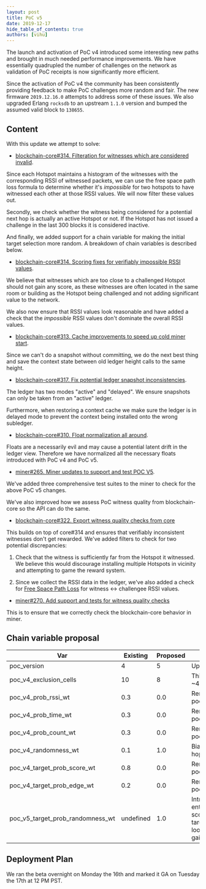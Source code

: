 ```yaml
---
layout: post
title: PoC v5
date: 2019-12-17
hide_table_of_contents: true
authors: [vihu]
---
```


The launch and activation of PoC v4 introduced some interesting new paths and brought in much needed
performance improvements. We have essentially quadrupled the number of challenges on the network as
validation of PoC receipts is now significantly more efficient.

<!--truncate-->

Since the activation of PoC v4 the community has been consistently providing feedback to make PoC
challenges more random and fair. The new firmware `2019.12.16.0` attempts to address some of these
issues. We also upgraded Erlang `rocksdb` to an upstream `1.1.0` version and bumped the assumed
valid block to `138655`.

## Content

With this update we attempt to solve:

- [blockchain-core#314. Filteration for witnesses which are considered invalid](https://github.com/helium/blockchain-core/pull/314).

Since each Hotspot maintains a histogram of the witnesses with the corresponding RSSI of witnessed
packets, we can use the free space path loss formula to determine whether it's _impossible_ for two
hotspots to have witnessed each other at those RSSI values. We will now filter these values out.

Secondly, we check whether the witness being considered for a potential next hop is actually an
active Hotspot or not. If the Hotspot has not issued a challenge in the last 300 blocks it is
considered inactive.

And finally, we added support for a chain variable for making the initial target selection more
random. A breakdown of chain variables is described below.

- [blockchain-core#314. Scoring fixes for verifiably impossible RSSI values](https://github.com/helium/blockchain-core/pull/314).

We believe that witnesses which are too close to a challenged Hotspot should not gain any score, as
these witnesses are often located in the same room or building as the Hotspot being challenged and
not adding significant value to the network.

We also now ensure that RSSI values look reasonable and have added a check that the _impossible_
RSSI values don't dominate the overall RSSI values.

- [blockchain-core#313. Cache improvements to speed up cold miner start](https://github.com/helium/blockchain-core/pull/313).

Since we can't do a snapshot without committing, we do the next best thing and save the context
state between old ledger height calls to the same height.

- [blockchain-core#317. Fix potential ledger snapshot inconsistencies](https://github.com/helium/blockchain-core/pull/317).

The ledger has two modes "active" and "delayed". We ensure snapshots can only be taken from an
"active" ledger.

Furthermore, when restoring a context cache we make sure the ledger is in delayed mode to prevent
the context being installed onto the wrong subledger.

- [blockchain-core#310. Float normalization all around](https://github.com/helium/blockchain-core/pull/310).

Floats are a necessarily evil and may cause a potential latent drift in the ledger view. Therefore
we have normalized all the necessary floats introduced with PoC v4 and PoC v5.

- [miner#265. Miner updates to support and test POC V5](https://github.com/helium/miner/pull/265).

We've added three comprehensive test suites to the miner to check for the above PoC v5 changes.

We've also improved how we assess PoC witness quality from blockchain-core so the API can do the
same.

- [blockchain-core#322. Export witness quality checks from core](https://github.com/helium/blockchain-core/pull/322)

This builds on top of core#314 and ensures that verifiably inconsistent witnesses don't get
rewarded. We've added filters to check for two potential discrepancies:

1. Check that the witness is sufficiently far from the Hotspot it witnessed. We believe this would
   discourage installing multiple Hotspots in vicinity and attempting to game the reward system.

2. Since we collect the RSSI data in the ledger, we've also added a check for
   [Free Space Path Loss](https://en.wikipedia.org/wiki/Free-space_path_loss) for witness <->
   challengee RSSI values.

- [miner#270. Add support and tests for witness quality checks](https://github.com/helium/miner/pull/270)

This is to ensure that we correctly check the blockchain-core behavior in miner.

## Chain variable proposal

| Var                              | Existing  | Proposed | Rationale                                                                                                                                                                                 |
| -------------------------------- | --------- | -------- | ----------------------------------------------------------------------------------------------------------------------------------------------------------------------------------------- |
| poc_version                      | 4         | 5        | Update poc_version to 5                                                                                                                                                                   |
| poc_v4_exclusion_cells           | 10        | 8        | This will change min hop from ~433m to ~300m                                                                                                                                              |
| poc_v4_prob_rssi_wt              | 0.3       | 0.0      | Removed to compensate for poc_v4_randomness_wt                                                                                                                                            |
| poc_v4_prob_time_wt              | 0.3       | 0.0      | Removed to compensate for poc_v4_randomness_wt                                                                                                                                            |
| poc_v4_prob_count_wt             | 0.3       | 0.0      | Removed to compensate for poc_v4_randomness_wt                                                                                                                                            |
| poc_v4_randomness_wt             | 0.1       | 1.0      | Bias entirely towards picking a next hop witness randomly                                                                                                                                 |
| poc_v4_target_prob_score_wt      | 0.8       | 0.0      | Removed to compensate for poc_v5_target_prob_randomness_wt                                                                                                                                |
| poc_v4_target_prob_edge_wt       | 0.2       | 0.0      | Removed to compensate for poc_v5_target_prob_randomness_wt                                                                                                                                |
| poc_v5_target_prob_randomness_wt | undefined | 1.0      | Introduced to make target selection entirely random. Currently high scoring hotspots are always getting targeted, this causes a feedback loop where, high scoring will keep gaining score |

## Deployment Plan

We ran the beta overnight on Monday the 16th and marked it GA on Tuesday the 17th at 12 PM PST.

